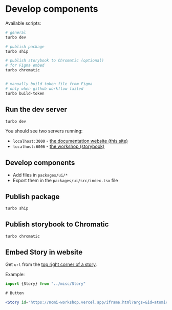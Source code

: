 # Develop components

Available scripts:


```bash
# general
turbo dev

# publish package
turbo ship

# publish storybook to Chromatic (optional)
# for Figma embed
turbo chromatic


# manually build token file from Figma
# only when github workflow failed
turbo build-token
```

## Run the dev server

```bash
turbo dev
```

You should see two servers running:

- `localhost:3000` - [the documentation website (this site)](https://nomimono.vercel.app/)
- `localhost:6006` - [the workshop (storybook)](https://nomi-workshop.vercel.app/)

## Develop components

- Add files in `packages/ui/*`
- Export them in the `packages/ui/src/index.tsx` file

## Publish package

```bash
turbo ship
```

## Publish storybook to Chromatic

```bash
turbo chromatic
```

## Embed Story in website

Get `url` from the [top right corner of a story](https://nomi-workshop.vercel.app/?path=/story/atomic-button--default).

Example:

```jsx
import {Story} from "../misc/Story"

# Button

<Story id="https://nomi-workshop.vercel.app/iframe.html?args=&id=atomic-button--default"/>
```